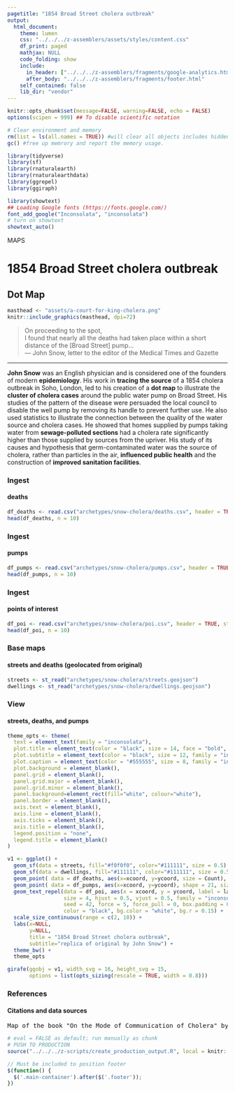 ```yaml
---
pagetitle: "1854 Broad Street cholera outbreak"
output:
  html_document:
    theme: lumen
    css: "../../../z-assemblers/assets/styles/content.css"
    df_print: paged
    mathjax: NULL
    code_folding: show
    include:
      in_header: ["../../../z-assemblers/fragments/google-analytics.html", "../../../z-assemblers/fragments/header.html"]
      after_body: "../../../z-assemblers/fragments/footer.html"
    self_contained: false
    lib_dir: "vendor"
---
```


```r

knitr::opts_chunk$set(message=FALSE, warning=FALSE, echo = FALSE)
options(scipen = 999) ## To disable scientific notation

# Clear environment and memory
rm(list = ls(all.names = TRUE)) #will clear all objects includes hidden objects.
gc() #free up memrory and report the memory usage.

library(tidyverse)
library(sf)
library(rnaturalearth)
library(rnaturalearthdata)
library(ggrepel)
library(ggiraph)

library(showtext)
## Loading Google fonts (https://fonts.google.com/)
font_add_google("Inconsolata", "inconsolata")
# turn on showtext
showtext_auto()

```

<div class="activity">
MAPS  
</div>

# 1854 Broad Street cholera outbreak
## Dot Map

```r

masthead <- "assets/a-court-for-king-cholera.png"
knitr::include_graphics(masthead, dpi=72)

```

> On proceeding to the spot,\
  I found that nearly all the deaths had taken place within a short distance of the [Broad Street] pump...\
--- John Snow, letter to the editor of the Medical Times and Gazette\

***

__John Snow__ was an English physician and is considered one of the founders of modern __epidemiology__. His work in __tracing the source__ of a 1854 cholera outbreak in Soho, London, led to his creation of a __dot map__ to illustrate the __cluster of cholera cases__ around the public water pump on Broad Street. His studies of the pattern of the disease were persuaded the local council to disable the well pump by removing its handle to prevent further use. He also used statistics to illustrate the connection between the quality of the water source and cholera cases. He showed that homes supplied by pumps taking water from __sewage-polluted sections__ had a cholera rate significantly higher than those supplied by sources from the upriver. His study of its causes and hypothesis that germ-contaminated water was the source of cholera, rather than particles in the air, __influenced public health__ and the construction of __improved sanitation facilities__.

### Ingest
#### deaths


```r

df_deaths <- read.csv("archetypes/snow-cholera/deaths.csv", header = TRUE, stringsAsFactors = FALSE, fileEncoding = "utf-8")
head(df_deaths, n = 10)

```


### Ingest
#### pumps


```r

df_pumps <- read.csv("archetypes/snow-cholera/pumps.csv", header = TRUE, stringsAsFactors = FALSE, fileEncoding = "utf-8")
head(df_pumps, n = 10)

```


### Ingest
#### points of interest


```r

df_poi <- read.csv("archetypes/snow-cholera/poi.csv", header = TRUE, stringsAsFactors = FALSE, fileEncoding = "utf-8")
head(df_poi, n = 10)

```


### Base maps
#### streets and deaths (geolocated from original)


```r

streets <- st_read("archetypes/snow-cholera/streets.geojson")
dwellings <- st_read("archetypes/snow-cholera/dwellings.geojson")


```


### View
#### streets, deaths, and pumps


```r

theme_opts <- theme(
  text = element_text(family = "inconsolata"), 
  plot.title = element_text(color = "black", size = 14, face = "bold", family = "inconsolata"),
  plot.subtitle = element_text(color = "black", size = 12, family = "inconsolata"),
  plot.caption = element_text(color = "#555555", size = 8, family = "inconsolata"),
  plot.background = element_blank(),
  panel.grid = element_blank(),
  panel.grid.major = element_blank(),
  panel.grid.minor = element_blank(),
  panel.background=element_rect(fill="white", colour="white"),
  panel.border = element_blank(),
  axis.text = element_blank(),
  axis.line = element_blank(),
  axis.ticks = element_blank(),
  axis.title = element_blank(),
  legend.position = "none",
  legend.title = element_blank()
)

v1 <- ggplot() +
  geom_sf(data = streets, fill="#f0f0f0", color="#111111", size = 0.5) +
  geom_sf(data = dwellings, fill="#111111", color="#111111", size = 0.5) +
  geom_point( data = df_deaths, aes(x=xcoord, y=ycoord, size = Count), shape = 21, color = "#E53935", fill = "#E53935", alpha = 0.8) +
  geom_point( data = df_pumps, aes(x=xcoord, y=ycoord), shape = 21, size = 4, color = "#03A9F4", fill = "#03A9F4") +
  geom_text_repel(data = df_poi, aes(x = xcoord, y = ycoord, label = label), 
                  size = 4, hjust = 0.5, vjust = 0.5, family = "inconsolata", fontface = "bold",
                  seed = 42, force = 5, force_pull = 0, box.padding = 0.75, min.segment.length = 0, direction = "y", 
                  color = "black", bg.color = "white", bg.r = 0.15) +
  scale_size_continuous(range = c(2, 10)) +
  labs(x=NULL,
       y=NULL,
       title = "1854 Broad Street cholera outbreak", 
       subtitle="replica of original by John Snow") +
  theme_bw() +
  theme_opts

girafe(ggobj = v1, width_svg = 16, height_svg = 15,
       options = list(opts_sizing(rescale = TRUE, width = 0.8)))

```


### References
#### Citations and data sources


<pre>
Map of the book "On the Mode of Communication of Cholera" by John Snow, originally published in 1854 by C.F. Cheffins, Lith, Southhampton Buildings, London, England.
</pre>


```r

# eval = FALSE as default; run manually as chunk
# PUSH TO PRODUCTION
source("../../../z-scripts/create_production_output.R", local = knitr::knit_global())

```



```js

// Must be included to position footer
$(function() {
  $('.main-container').after($('.footer'));
})

```



